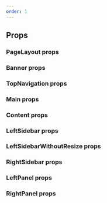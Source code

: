 ```yaml
---
order: 1
---
```


## Props

### PageLayout props

<PropsTable heading="" props={PageLayoutProps} />

### Banner props

<PropsTable heading="" props={BannerProps} />

### TopNavigation props

<PropsTable heading="" props={TopNavigationProps} />

### Main props

<PropsTable heading="" props={MainProps} />

### Content props

<PropsTable heading="" props={ContentProps} />


### LeftSidebar props

<PropsTable heading="" props={LeftSidebarProps} />

### LeftSidebarWithoutResize props

<PropsTable heading="" props={LeftSidebarWithoutResizeProps} />

### RightSidebar props

<PropsTable heading="" props={RightSidebarProps} />

### LeftPanel props

<PropsTable heading="" props={LeftPanelProps} />

### RightPanel props

<PropsTable heading="" props={RightPanelProps} />